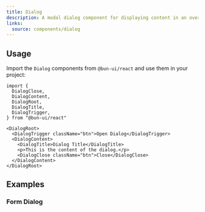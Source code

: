 ```yaml
---
title: Dialog
description: A modal dialog component for displaying content in an overlay.
links:
  source: components/dialog
---
```


<ComponentPreview name="dialog-basic" />

## Usage

Import the `Dialog` components from `@bun-ui/react` and use them in your
project:

```tsx
import {
  DialogClose,
  DialogContent,
  DialogRoot,
  DialogTitle,
  DialogTrigger,
} from "@bun-ui/react"
```

```tsx
<DialogRoot>
  <DialogTrigger className="btn">Open Dialog</DialogTrigger>
  <DialogContent>
    <DialogTitle>Dialog Title</DialogTitle>
    <p>This is the content of the dialog.</p>
    <DialogClose className="btn">Close</DialogClose>
  </DialogContent>
</DialogRoot>
```

## Examples

### Form Dialog

<ComponentPreview name="dialog-form" />
